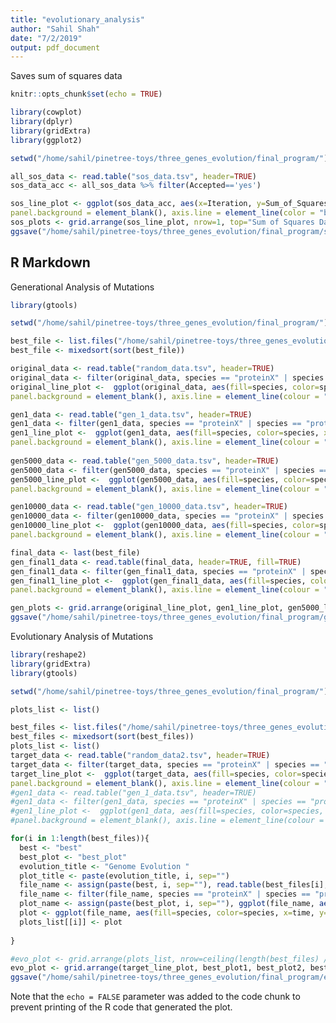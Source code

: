 ```yaml
---
title: "evolutionary_analysis"
author: "Sahil Shah"
date: "7/2/2019"
output: pdf_document
---
```


Saves sum of squares data
```r
knitr::opts_chunk$set(echo = TRUE)

library(cowplot)
library(dplyr)
library(gridExtra)
library(ggplot2)

setwd("/home/sahil/pinetree-toys/three_genes_evolution/final_program/")

all_sos_data <- read.table("sos_data.tsv", header=TRUE)
sos_data_acc <- all_sos_data %>% filter(Accepted=='yes')

sos_line_plot <- ggplot(sos_data_acc, aes(x=Iteration, y=Sum_of_Squares, color='red')) + geom_point(aes(color='red'), stat="identity") + geom_line(aes(color='red'), size= 1, stat="identity") + geom_line(data=all_sos_data, aes(x=Iteration, y=Sum_of_Squares), color='black') + theme(panel.grid.major = element_blank(), panel.grid.minor = element_blank(),
panel.background = element_blank(), axis.line = element_line(color = "black")) + xlab("Sum of Squares") + ylab("Iteration")
sos_plots <- grid.arrange(sos_line_plot, nrow=1, top="Sum of Squares Data")
ggsave("/home/sahil/pinetree-toys/three_genes_evolution/final_program/sos_graphs.pdf", sos_plots, width=20, height=10)
```
## R Markdown

Generational Analysis of Mutations
```r
library(gtools)

setwd("/home/sahil/pinetree-toys/three_genes_evolution/final_program/")

best_file <- list.files("/home/sahil/pinetree-toys/three_genes_evolution/fixed_memory_leak/latest_version", pattern="three_genes_replicated_")
best_file <- mixedsort(sort(best_file))

original_data <- read.table("random_data.tsv", header=TRUE)
original_data <- filter(original_data, species == "proteinX" | species == "proteinY" | species == "proteinZ")
original_line_plot <-  ggplot(original_data, aes(fill=species, color=species, x=time, y=transcript)) + geom_line(stat="identity") + ggtitle("Original Genome Function") + theme(panel.grid.major = element_blank(), panel.grid.minor = element_blank(),
panel.background = element_blank(), axis.line = element_line(colour = "black"))

gen1_data <- read.table("gen_1_data.tsv", header=TRUE)
gen1_data <- filter(gen1_data, species == "proteinX" | species == "proteinY" | species == "proteinZ")
gen1_line_plot <-  ggplot(gen1_data, aes(fill=species, color=species, x=time, y=transcript)) + geom_line(stat="identity") + ggtitle("Genome Function at Generation 1") + theme(panel.grid.major = element_blank(), panel.grid.minor = element_blank(),
panel.background = element_blank(), axis.line = element_line(colour = "black"))
  
gen5000_data <- read.table("gen_5000_data.tsv", header=TRUE)
gen5000_data <- filter(gen5000_data, species == "proteinX" | species == "proteinY" | species == "proteinZ")
gen5000_line_plot <-  ggplot(gen5000_data, aes(fill=species, color=species, x=time, y=transcript)) + geom_line(stat="identity") + ggtitle("Genome Function at Generation 5000") + theme(panel.grid.major = element_blank(), panel.grid.minor = element_blank(),
panel.background = element_blank(), axis.line = element_line(colour = "black"))

gen10000_data <- read.table("gen_10000_data.tsv", header=TRUE)
gen10000_data <- filter(gen10000_data, species == "proteinX" | species == "proteinY" | species == "proteinZ")
gen10000_line_plot <-  ggplot(gen10000_data, aes(fill=species, color=species, x=time, y=transcript)) + geom_line(stat="identity") + ggtitle("Genome Function at Generation 10000") + theme(panel.grid.major = element_blank(), panel.grid.minor = element_blank(),
panel.background = element_blank(), axis.line = element_line(colour = "black"))

final_data <- last(best_file)
gen_final1_data <- read.table(final_data, header=TRUE, fill=TRUE)
gen_final1_data <- filter(gen_final1_data, species == "proteinX" | species == "proteinY" | species == "proteinZ")
gen_final1_line_plot <-  ggplot(gen_final1_data, aes(fill=species, color=species, x=time, y=transcript)) + geom_line(stat="identity") + ggtitle("Genome Function of Best Genome Found") + theme(panel.grid.major = element_blank(), panel.grid.minor = element_blank(),
panel.background = element_blank(), axis.line = element_line(colour = "black"))

gen_plots <- grid.arrange(original_line_plot, gen1_line_plot, gen5000_line_plot, gen10000_line_plot, gen_final1_line_plot, nrow=2, ncol=3, top="Generational Pattern of Gene Transcripts")
ggsave("/home/sahil/pinetree-toys/three_genes_evolution/final_program/gen_graphs.pdf", gen_plots, width=20, height=10)

```
Evolutionary Analysis of Mutations

```r
library(reshape2)
library(gridExtra)
library(gtools)

setwd("/home/sahil/pinetree-toys/three_genes_evolution/final_program/")

plots_list <- list()

best_files <- list.files("/home/sahil/pinetree-toys/three_genes_evolution/final_program/", pattern="three_genes_replicated_")
best_files <- mixedsort(sort(best_files))
plots_list <- list()
target_data <- read.table("random_data2.tsv", header=TRUE)
target_data <- filter(target_data, species == "proteinX" | species == "proteinY" | species == "proteinZ")
target_line_plot <-  ggplot(target_data, aes(fill=species, color=species, x=time, y=transcript)) + geom_line(stat="identity") + ggtitle("Target Genome Function") + theme(panel.grid.major = element_blank(), panel.grid.minor = element_blank(),
panel.background = element_blank(), axis.line = element_line(colour = "black"))
#gen1_data <- read.table("gen_1_data.tsv", header=TRUE)
#gen1_data <- filter(gen1_data, species == "proteinX" | species == "proteinY" | species == "proteinZ")
#gen1_line_plot <-  ggplot(gen1_data, aes(fill=species, color=species, x=time, y=transcript)) + geom_line(stat="identity") + ggtitle("Genome Function at Generation 1") + theme(panel.grid.major = element_blank(), panel.grid.minor = element_blank(),
#panel.background = element_blank(), axis.line = element_line(colour = "black"))

for(i in 1:length(best_files)){
  best <- "best"
  best_plot <- "best_plot"
  evolution_title <- "Genome Evolution "
  plot_title <- paste(evolution_title, i, sep="")
  file_name <- assign(paste(best, i, sep=""), read.table(best_files[i], fill=TRUE, header=TRUE))
  file_name <- filter(file_name, species == "proteinX" | species == "proteinY" | species == "proteinZ")
  plot_name <- assign(paste(best_plot, i, sep=""), ggplot(file_name, aes(fill=species, color=species, x=time, y=transcript)) + theme(panel.grid.major = element_blank(), panel.grid.minor = element_blank(), panel.background = element_blank(), axis.line = element_line(colour = "black")) + geom_line(stat="identity") + ggtitle(plot_title))
  plot <- ggplot(file_name, aes(fill=species, color=species, x=time, y=transcript)) + theme(panel.grid.major = element_blank(), panel.grid.minor = element_blank(), panel.background = element_blank(), axis.line = element_line(colour = "black")) + geom_line(stat="identity") + ggtitle(plot_title)
  plots_list[[i]] <- plot
  
}

#evo_plot <- grid.arrange(plots_list, nrow=ceiling(length(best_files) / 2), ncol=ceiling(length(best_files) / 2), top="Evolutionary Pattern of Gene Transcripts") 
evo_plot <- grid.arrange(target_line_plot, best_plot1, best_plot2, best_plot3, best_plot4, best_plot5, best_plot6, nrow=3, ncol=3, top="Evolutionary Pattern of Gene Transcripts")
ggsave("/home/sahil/pinetree-toys/three_genes_evolution/final_program/evolution_graphs.pdf", evo_plot, width=30, height=30, limitsize=FALSE)

```

Note that the `echo = FALSE` parameter was added to the code chunk to prevent printing of the R code that generated the plot.
